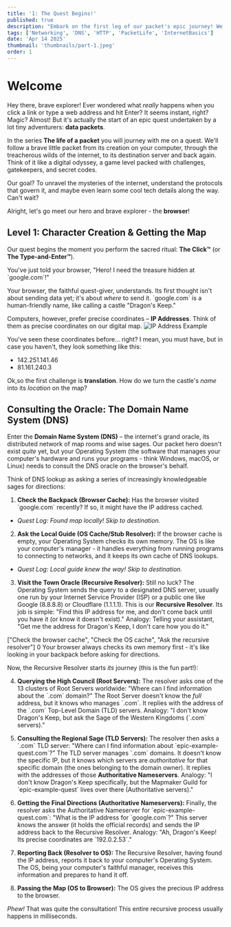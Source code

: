 ```yaml
---
title: '1: The Quest Begins!'
published: true
description: "Embark on the first leg of our packet's epic journey! We explore what happens when you click a link, meet the DNS Oracle, and discover how your computer finds the map to distant web servers."
tags: ['Networking', 'DNS', 'HTTP', 'PacketLife', 'InternetBasics']
date: 'Apr 14 2025'
thumbnail: 'thumbnails/part-1.jpeg'
order: 1
---
```



# Welcome

Hey there, brave explorer! Ever wondered what _really_ happens when you click a link or type a web address and hit Enter? It seems instant, right? Magic? Almost! But it's actually the start of an epic quest undertaken by a lot tiny adventurers: **data packets**.

In the series **The life of a packet** you will journey with me on a quest. We'll follow a brave little packet from its creation on your computer, through the treacherous wilds of the internet, to its destination server and back again. Think of it like a digital odyssey, a game level packed with challenges, gatekeepers, and secret codes.

Our goal? To unravel the mysteries of the internet, understand the protocols that govern it, and maybe even learn some cool tech details along the way. Can't wait?

Alright, let's go meet our hero and brave explorer - the **browser**!

## Level 1: Character Creation & Getting the Map

Our quest begins the moment you perform the sacred ritual: **The Click™** (or **The Type-and-Enter™**).

You've just told your browser, "Hero! I need the treasure hidden at \`google.com\`!"

Your browser, the faithful quest-giver, understands. Its first thought isn't about sending data yet; it's about _where_ to send it. \`google.com\` is a human-friendly name, like calling a castle "Dragon's Keep."

Computers, however, prefer precise coordinates – **IP Addresses**. Think of them as precise coordinates on our digital map.
![IP Address Example](/assets/1.jpeg)

You've seen these coordinates before... right? I mean, you must have, but in case you haven't, they look something like this:

- 142.251.141.46
- 81.161.240.3

Ok,so the first challenge is **translation**. How do we turn the castle's _name_ into its _location_ on the map?

## Consulting the Oracle: The Domain Name System **(DNS)**

Enter the **Domain Name System (DNS)** – the internet's grand oracle, its distributed network of map rooms and wise sages. Our packet hero doesn't exist _quite_ yet, but your Operating System (the software that manages your computer's hardware and runs your programs - think Windows, macOS, or Linux) needs to consult the DNS oracle on the browser's behalf.

Think of DNS lookup as asking a series of increasingly knowledgeable sages for directions:

1.  **Check the Backpack (Browser Cache):** Has the browser visited \`google.com\` recently? If so, it might have the IP address cached.

- _Quest Log: Found map locally! Skip to destination._

2.  **Ask the Local Guide (OS Cache/Stub Resolver):** If the browser cache is empty, your Operating System checks its own memory. The OS is like your computer's manager - it handles everything from running programs to connecting to networks, and it keeps its own cache of DNS lookups.

- _Quest Log: Local guide knew the way! Skip to destination._

3.  **Visit the Town Oracle (Recursive Resolver):** Still no luck? The Operating System sends the query to a designated DNS server, usually one run by your Internet Service Provider (ISP) or a public one like Google (8.8.8.8) or Cloudflare (1.1.1.1). This is our **Recursive Resolver**. Its job is simple: "Find this IP address for me, and don't come back until you have it (or know it doesn't exist)." Analogy: Telling your assistant, "Get me the address for Dragon's Keep, I don't care how you do it."

["Check the browser cache", "Check the OS cache", "Ask the recursive resolver"]
0
Your browser always checks its own memory first - it's like looking in your backpack before asking for directions.

Now, the Recursive Resolver starts _its_ journey (this is the fun part!):

4.  **Querying the High Council (Root Servers):** The resolver asks one of the 13 clusters of Root Servers worldwide: "Where can I find information about the \`.com\` domain?" The Root Server doesn't know the _full_ address, but it knows who manages \`.com\`. It replies with the address of the \`.com\` Top-Level Domain (TLD) servers. Analogy: "I don't know Dragon's Keep, but ask the Sage of the Western Kingdoms (\`.com\` servers)."
5.  **Consulting the Regional Sage (TLD Servers):** The resolver then asks a \`.com\` TLD server: "Where can I find information about \`epic-example-quest.com\`?" The TLD server manages \`.com\` domains. It doesn't know the specific IP, but it knows which servers are _authoritative_ for that specific domain (the ones belonging to the domain owner). It replies with the addresses of those **Authoritative Nameservers**. Analogy: "I don't know Dragon's Keep specifically, but the Mapmaker Guild for \`epic-example-quest\` lives over there (Authoritative servers)."

6.  **Getting the Final Directions (Authoritative Nameservers):** Finally, the resolver asks the Authoritative Nameserver for \`epic-example-quest.com\`: "What is the IP address for \`google.com\`?" This server _knows_ the answer (it holds the official records) and sends the IP address back to the Recursive Resolver. Analogy: "Ah, Dragon's Keep! Its precise coordinates are \`192.0.2.53\`."

7.  **Reporting Back (Resolver to OS):** The Recursive Resolver, having found the IP address, reports it back to your computer's Operating System. The OS, being your computer's faithful manager, receives this information and prepares to hand it off.
8.  **Passing the Map (OS to Browser):** The OS gives the precious IP address to the browser.

_Phew!_ That was quite the consultation! This entire recursive process usually happens in milliseconds.
